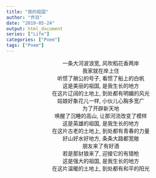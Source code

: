 ```yaml
---
title: "我的祖国"
author: "乔羽"
date: "2019-05-24"
output: html_document
series: ["Life"]
categories: ["Poem"]
tags: ["Poem"]
---
```

<center>
一条大河波浪宽, 风吹稻花香两岸  
我家就在岸上住  
听惯了艄公的号子, 看惯了船上的白帆  
这是美丽的祖国, 是我生长的地方  
在这片辽阔的土地上, 到处都有明媚的风光  
姑娘好象花儿一样, 小伙儿心胸多宽广  
为了开辟新天地   
唤醒了沉睡的高山, 让那河流改变了模样  
这是英雄的祖国, 是我生长的地方  
在这片古老的土地上, 到处都有青春的力量  
好山好水好地方, 条条大路都宽敞  
朋友来了有好酒  
若是那豺狼来了, 迎接它的有猎枪  
这是强大的祖国, 是我生长的地方  
在这片温暖的土地上, 到处都有和平的阳光  
</center>
